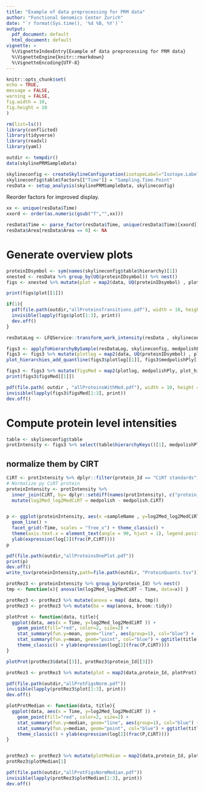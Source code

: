 ```yaml
---
title: "Example of data preprocessing for PRM data"
author: "Functional Genomics Center Zurich"
date: "`r format(Sys.time(), '%d %B, %Y')`"
output:
  pdf_document: default
  html_document: default
vignette: >
  %\VignetteIndexEntry{Example of data preprocessing for PRM data}
  %\VignetteEngine{knitr::rmarkdown}
  %\VignetteEncoding{UTF-8}
---
```


```r
knitr::opts_chunk$set(
echo = TRUE,
message = FALSE,
warning = FALSE,
fig.width = 10,
fig.height = 10
)
```


```r
rm(list=ls())
library(conflicted)
library(tidyverse)
library(readxl)
library(yaml)
```

```r
outdir <- tempdir()
data(skylinePRMSampleData)

skylineconfig <- createSkylineConfiguration(isotopeLabel="Isotope.Label.Type", ident_qValue="Detection.Q.Value")
skylineconfig$table$factors[["Time"]] = "Sampling.Time.Point"
resData <- setup_analysis(skylinePRMSampleData, skylineconfig)
```

Reorder factors for improved display.

```r
xx <- unique(resData$Time)
xxord <- order(as.numeric(gsub("T","",xx)))

resData$Time <- parse_factor(resData$Time, unique(resData$Time)[xxord])
resData$Area[resData$Area == 0] <- NA
```


# Generate overview plots

```r
proteinIDsymbol <- sym(names(skylineconfig$table$hierarchy)[1])
xnested <- resData %>% group_by(UQ(proteinIDsymbol)) %>% nest()
figs <- xnested %>% mutate(plot = map2(data, UQ(proteinIDsymbol) , plot_hierarchies_line, skylineconfig))

print(figs$plot[[1]])
```

```r
if(1){
  pdf(file.path(outdir,"allProteinsTransitions.pdf"), width = 10, height = 10)
  invisible(lapply(figs$plot[1:3], print))
  dev.off()
}
```

```r
resDataLog <- LFQService::transform_work_intensity(resData , skylineconfig, log2)

figs3 <- applyToHierarchyBySample(resDataLog, skylineconfig, medpolishPly)
figs3 <- figs3 %>% mutate(plotlog = map2(data, UQ(proteinIDsymbol) , plot_hierarchies_line, skylineconfig))
plot_hierarchies_add_quantline(figs3$plotlog[[1]], figs3$medpolishPly[[1]], "medpolish", skylineconfig)

figs3 <- figs3 %>% mutate(figsMed = map2(plotlog, medpolishPly, plot_hierarchies_add_quantline, "medpolish" , skylineconfig ))
print(figs3$figsMed[[1]])
```

```r
pdf(file.path( outdir , "allProteinsWithMed.pdf"), width = 10, height = 10)
invisible(lapply(figs3$figsMed[1:3], print))
dev.off()
```

# Compute protein level intensities

```r
table <- skylineconfig$table
protIntensity <- figs3 %>% select(table$hierarchyKeys()[1], medpolishPly) %>% unnest()
```

## normalize them by CIRT

```r
CiRT <- protIntensity %>% dplyr::filter(protein_Id == "CiRT standards")
# Normalize py CiRT protein
proteinIntensity <- protIntensity %>%
  inner_join(CiRT, by= dplyr::setdiff(names(protIntensity), c("protein_Id","medpolish")), suffix = c("",".CiRT")) %>%
  mutate(log2Med_log2MedCiRT = medpolish - medpolish.CiRT)


p <- ggplot(proteinIntensity, aes(x =sampleName , y=log2Med_log2MedCiRT, group=protein_Id, color=protein_Id)) +
  geom_line() +
  facet_grid(~Time, scales = "free_x") + theme_classic() +
  theme(axis.text.x = element_text(angle = 90, hjust = 1), legend.position="top") +
  ylab(expression(log[2](frac(P,CiRT))))
p

```



```r
pdf(file.path(outdir,"allProteinsOnePlot.pdf"))
print(p)
dev.off()
write_tsv(proteinIntensity,path=file.path(outdir, "ProteinQuants.tsv"))

```


```r
protRez3 <- proteinIntensity %>% group_by(protein_Id) %>% nest()
tmp <- function(x){ anova(lm(log2Med_log2MedCiRT ~ Time, data=x)) }

protRez3 <- protRez3 %>% mutate(anova = map( data, tmp))
protRez3 <- protRez3 %>% mutate(ba = map(anova, broom::tidy))

plotProt <- function(data, title){
  ggplot(data, aes(x = Time, y=log2Med_log2MedCiRT )) +
    geom_point(fill="red", color=2, size=2) +
    stat_summary(fun.y=mean, geom="line", aes(group=1), col="blue") +
    stat_summary(fun.y=mean, geom="point", col="blue") + ggtitle(title) +
    theme_classic() + ylab(expression(log[2](frac(P,CiRT))))
}

plotProt(protRez3$data[[3]], protRez3$protein_Id[[3]])
```

```r
protRez3 <- protRez3 %>% mutate(plot = map2(data,protein_Id, plotProt))

pdf(file.path(outdir,"allProtFigsNorm.pdf"))
invisible(lapply(protRez3$plot[1:3], print))
dev.off()
```


```r
plotProtMedian <- function(data, title){
  ggplot(data, aes(x = Time, y=log2Med_log2MedCiRT )) +
    geom_point(fill="red", color=2, size=2) +
    stat_summary(fun.y=median, geom="line", aes(group=1), col="blue") +
    stat_summary(fun.y=median, geom="point", col="blue") + ggtitle(title) +
    theme_classic() + ylab(expression(log[2](frac(P,CiRT))))
}


protRez3 <- protRez3 %>% mutate(plotMedian = map2(data,protein_Id, plotProtMedian))
protRez3$plotMedian[1]
```

```r
pdf(file.path(outdir,"allProtFigsNormMedian.pdf"))
invisible(lapply(protRez3$plotMedian[1:3], print))
dev.off()
```


